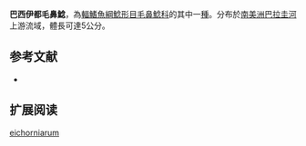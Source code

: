 {{Speciesbox
| name = 巴西伊都毛鼻鯰
| image = 
| image_width = 
| status = NE
| status_system = IUCN3.1
| genus = Ituglanis
| species = eichorniarum
| authority = [[Miranda_Ribeiro|Miranda Ribeiro]], 1912
| synonyms = *''Trichomycterus eichorniarum''<br /><small>Miranda Ribeiro, 1912</small>
}}

'''巴西伊都毛鼻鯰'''，為[[輻鰭魚綱|輻鰭魚綱]][[鯰形目|鯰形目]][[毛鼻鯰科|毛鼻鯰科]]的其中一[[種|種]]。分布於[[南美洲|南美洲]][[巴拉圭河|巴拉圭河]]上游流域，體長可達5公分。

==参考文献==
*{{FishBase_species|genus=Ituglanis|species=eichorniarum|year=2011|month=12}}

== 扩展阅读 ==
{{refbegin}}
{{wikispecies-inline|Ituglanis eichorniarum|巴西伊都毛鼻鯰}}
{{refend}}
{{Taxonbar|from=Q3754544}}

[[Category:伊都毛鼻鯰属|eichorniarum]]


{{鯰形目小作品}}